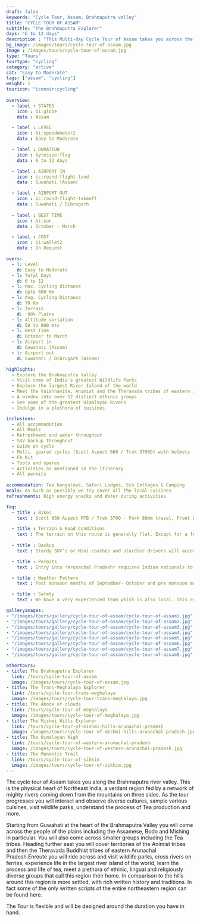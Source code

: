 ```yaml
---
draft: false
keywords: "Cycle Tour, Assam, Brahmaputra valley"
title: "CYCLE TOUR OF ASSAM" 
subtitle: "The Brahmaputra Explorer" 
days: "6 to 12 days" 
description : "This Multi-day Cycle Tour of Assam takes you across the Brahmaputra valley, the physical heart of Northeast India."
bg_image: /images/tours/cycle-tour-of-assam.jpg
image : /images/tours/cycle-tour-of-assam.jpg
type: "Tours" 
tourtype: "cycling"
category: "active" 
cat: "Easy to Moderate"
tags: ["assam", "cycling"]
weight: 1
touricon: "iconoir:cycling"
 
overview:
  - label : STATES
    icon : bi:globe
    data : Assam

  - label : LEVEL
    icon : bi:speedometer2
    data : Easy to Moderate 

  - label : DURATION
    icon : bytesize:flag
    data : 6 to 12 days

  - label : AIRPORT IN
    icon : ic:round-flight-land
    data : Guwahati (Assam)

  - label : AIRPORT OUT
    icon : ic:round-flight-takeoff
    data : Guwahati / Dibrugarh
    
  - label : BEST TIME
    icon : bi:sun
    data : October - March

  - label : COST
    icon : bi:wallet2
    data : On Request

overs:
  - l: Level 
    d: Easy to Moderate
  - l: Total Days 
    d: 6 to 12
  - l: Max. Cycling distance 
    d: Upto 600 Km
  - l: Avg. Cycling Distance 
    d: 70 Km
  - l: Terrain 
    d:  90% Plains
  - l: Altitude variation 
    d: 50 to 800 mts
  - l: Best Time 
    d: October to March
  - l: Airport in 
    d: Guwahati (Assam)
  - l: Airport out 
    d: Guwahati / Dibrugarh (Assam)

highlights:
  - Explore the Brahmaputra Valley
  - Visit some of India's greatest Wildlife Parks
  - Explore the largest River Island of the world
  - Meet the Vaishnavite, Animist and the Theravada tribes of eastern India
  - A window into over 12 distinct ethinic groups
  - See some of the greatest Himalayan Rivers
  - Indulge in a plethora of cuisines

inclusions:
  - All accommodation
  - All Meals
  - Refreshment and water throughout
  - SUV backup throughout
  - Guide on cycle
  - Multi- geared cycles (Scott Aspect 660 / Trek 3700D) with helmets
  - FA Kit
  - Tools and spares
  - Activities as mentioned in the itinerary
  - All permits
 
accommodation: Tea bungalows, Safari Lodges, Eco Cottages & Camping
meals: As much as possibly we try cover all the local cuisines
refreshments: High energy snacks and Water during activities

faq:
  - title : Bikes
    text : Scott 660 Aspect MTB / Trek 3700 - Fork 80mm travel, Front Derailleur Shimano FD-TX50 / 34.9mm, Rear Derailleur Shimano Tourney RD-TX35 21 Speed (Upgraded), Shifters Shimano ST-EF 41 L / 7R EZ-ire plus (Upgraded), Brakeset Tektro SCM-02 mech. Disc 160F/160Rmm Rotor, Front Tyre 6 26×2.1 / 30TPI, Rear Tyre 6 26×2.1 / 30TPI, Weight 13.6 kg / 29.98 lbs

  - title : Terrain & Road Conditions
    text : The terrain on this route is generally flat. Except for a few odd days the roads are generally excellent. This is probably one of the easiest routes to cycle in the Northeastern region, with beautiful views, interesting tribes and excellent road conditions.
   
  - title : Backup
    text : Sturdy SUV’s or Mini-coaches and sturdier drivers will accompany you on every trip. These vehicles are along right from your airport pick up to your drop back to the airport.

  - title : Permits 
    text : Entry into *Arunachal Pradesh* requires Indian nationals to aquire a Inner Line Permit (ILP) whereas foreign nationals require Restricted Area Permits (RAP), both of which have a certain fees applicable.

  - title : Weather Pattern 
    text : Post monsoon months of September- October and pre monsoon months of March-April are very pleasant with blue skies and a fair days. Peak winters are from November to February with the mercury coming down below 15 C in the nights, where as the days are quite pleasant.

  - title : Safety 
    text : We have a very experienced team which is also local. This reflects in the overall safety of our tours. Rest assured your guides know where extra attention is required and when. All our routes are well known to us, we know where the nearest medical facilities are, we know whom to contact if in case of an emergency, we know all the alternate routes in case of road blockages. We have CASEVAC protocols in place to streamline the process in case of emergencies. You can rest easy knowing that in the outdoors in general and this region in particular you are in safe hands with us.

galleryimages:
- "/images/tours/gallery/cycle-tour-of-assam/cycle-tour-of-assam1.jpg"
- "/images/tours/gallery/cycle-tour-of-assam/cycle-tour-of-assam2.jpg"
- "/images/tours/gallery/cycle-tour-of-assam/cycle-tour-of-assam3.jpg"
- "/images/tours/gallery/cycle-tour-of-assam/cycle-tour-of-assam4.jpg"
- "/images/tours/gallery/cycle-tour-of-assam/cycle-tour-of-assam5.jpg"
- "/images/tours/gallery/cycle-tour-of-assam/cycle-tour-of-assam6.jpg"
- "/images/tours/gallery/cycle-tour-of-assam/cycle-tour-of-assam7.jpg"
- "/images/tours/gallery/cycle-tour-of-assam/cycle-tour-of-assam8.jpg"

othertours:
- title: The Brahmaputra Explorer 
  link: /tours/cycle-tour-of-assam
  image: /images/tours/cycle-tour-of-assam.jpg
- title: The Trans-Meghalaya Explorer
  link: /tours/cycle-tour-trans-meghalaya
  image: /images/tours/cycle-tour-trans-meghalaya.jpg
- title: The Abode of clouds 
  link: /tours/cycle-tour-of-meghalaya
  image: /images/tours/cycle-tour-of-meghalaya.jpg
- title: The Mishmi Hills Explorer 
  link: /tours/cycle-tour-of-mishmi-hills-arunachal-pradesh
  image: /images/tours/cycle-tour-of-mishmi-hills-arunachal-pradesh.jpg
- title: The Himalayan High
  link: /tours/cycle-tour-of-western-arunachal-pradesh
  image: /images/tours/cycle-tour-of-western-arunachal-pradesh.jpg 
- title: The Monastic Trail
  link: /tours/cycle-tour-of-sikkim
  image: /images/tours/cycle-tour-of-sikkim.jpg
---
```




The cycle tour of Assam takes you along the Brahmaputra river valley. This is the physical heart of Northeast India, a verdant region fed by a network of mighty rivers coming down from the mountains on three sides. As the tour progresses you will interact and observe diverse cultures, sample various cuisines, visit wildlife parks, understand the process of Tea production and more. 

Starting from Guwahati at the heart of the Brahmaputra Valley you will come across the people of the plains including the Assamese, Bodo and Mishing in particular. You will also come across smaller groups including the Tea tribes. Heading further east you will cover territories of the Animist tribes and then the Theravada Buddhist tribes of eastern Arunachal Pradesh.Enroute you will ride across and visit wildlife parks, cross rivers on ferries, experience life in the largest river island of the world, learn the process and life of tea, meet a plethora of ethinic, lingual and religiously diverse groups that call this region their home. In comparison to the hills around this region is more settled, with rich written history and traditions. In fact some of the only written scripts of the entire northeastern region can be found here. 

The Tour is flexible and will be designed around the duration you have in hand.
